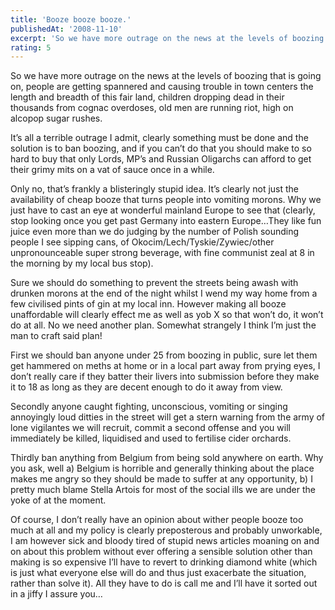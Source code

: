 ```yaml
---
title: 'Booze booze booze.'
publishedAt: '2008-11-10'
excerpt: 'So we have more outrage on the news at the levels of boozing that is going on, people are getting spannered and causing trouble in town centers the length and breadth of this fair land, children dropping dead in their thousands from cognac overdoses, old men are running riot, high on alcopop sugar rushes.'
rating: 5
---
```


So we have more outrage on the news at the levels of boozing that is going on, people are getting spannered and causing trouble in town centers the length and breadth of this fair land, children dropping dead in their thousands from cognac overdoses, old men are running riot, high on alcopop sugar rushes.

It’s all a terrible outrage I admit, clearly something must be done and the solution is to ban boozing, and if you can’t do that you should make to so hard to buy that only Lords, MP’s and Russian Oligarchs can afford to get their grimy mits on a vat of sauce once in a while.

Only no, that’s frankly a blisteringly stupid idea. It’s clearly not just the availability of cheap booze that turns people into vomiting morons. Why we just have to cast an eye at wonderful mainland Europe to see that (clearly, stop looking once you get past Germany into eastern Europe…They like fun juice even more than we do judging by the number of Polish sounding people I see sipping cans, of Okocim/Lech/Tyskie/Zywiec/other unpronounceable super strong beverage, with fine communist zeal at 8 in the morning by my local bus stop).

Sure we should do something to prevent the streets being awash with drunken morons at the end of the night whilst I wend my way home from a few civilised pints of gin at my local inn. However making all booze unaffordable will clearly effect me as well as yob X so that won’t do, it won’t do at all. No we need another plan. Somewhat strangely I think I’m just the man to craft said plan!

First we should ban anyone under 25 from boozing in public, sure let them get hammered on meths at home or in a local part away from prying eyes, I don’t really care if they batter their livers into submission before they make it to 18 as long as they are decent enough to do it away from view.

Secondly anyone caught fighting, unconscious, vomiting or singing annoyingly loud ditties in the street will get a stern warning from the army of lone vigilantes we will recruit, commit a second offense and you will immediately be killed, liquidised and used to fertilise cider orchards.

Thirdly ban anything from Belgium from being sold anywhere on earth. Why you ask, well a) Belgium is horrible and generally thinking about the place makes me angry so they should be made to suffer at any opportunity, b) I pretty much blame Stella Artois for most of the social ills we are under the yoke of at the moment.

Of course, I don’t really have an opinion about wither people booze too much at all and my policy is clearly preposterous and probably unworkable, I am however sick and bloody tired of stupid news articles moaning on and on about this problem without ever offering a sensible solution other than making is so expensive I’ll have to revert to drinking diamond white (which is just what everyone else will do and thus just exacerbate the situation, rather than solve it). All they have to do is call me and I’ll have it sorted out in a jiffy I assure you…
